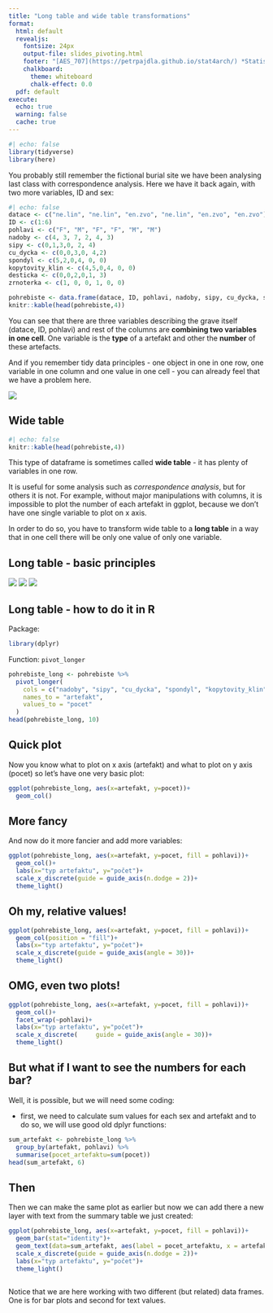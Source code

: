 ```yaml
---
title: "Long table and wide table transformations"
format:
  html: default
  revealjs:
    fontsize: 24px
    output-file: slides_pivoting.html
    footer: "[AES_707](https://petrpajdla.github.io/stat4arch/) *Statistics seminar for archaeologists* | [Pivoting](./pivoting.html)"
    chalkboard:
      theme: whiteboard
      chalk-effect: 0.0
  pdf: default
execute:
  echo: true
  warning: false
  cache: true
---
```


```r
#| echo: false
library(tidyverse)
library(here)
```



You probably still remember the fictional burial site we have been analysing last class with correspondence analysis. Here we have it back again, with two more variables, ID and sex:
```r
#| echo: false
datace <- c("ne.lin", "ne.lin", "en.zvo", "ne.lin", "en.zvo", "en.zvo")
ID <- c(1:6)
pohlavi <- c("F", "M", "F", "F", "M", "M")
nadoby <- c(4, 3, 7, 2, 4, 3)
sipy <- c(0,1,3,0, 2, 4)
cu_dycka <- c(0,0,3,0, 4,2)
spondyl <- c(5,2,0,4, 0, 0)
kopytovity_klin <- c(4,5,0,4, 0, 0)
desticka <- c(0,0,2,0,1, 3)
zrnoterka <- c(1, 0, 0, 1, 0, 0)

pohrebiste <- data.frame(datace, ID, pohlavi, nadoby, sipy, cu_dycka, spondyl, kopytovity_klin, desticka, zrnoterka)
knitr::kable(head(pohrebiste,4))
```

You can see that there are three variables describing the grave itself (datace, ID, pohlavi) and rest of the columns are __combining two variables in one cell__. One variable is the __type__ of a artefakt and other the __number__ of these artefacts.

And if you remember tidy data principles - one object in one in one row, one variable in one column and one value in one cell - you can already feel that we have a problem here.
  
![](./figs/tidy-1.png)

## Wide table

```r
#| echo: false
knitr::kable(head(pohrebiste,4))
```

This type of dataframe is sometimes called __wide table__ - it has plenty of variables in one row. 

It is useful for some analysis such as _correspondence analysis_, but for others it is not. For example, without major manipulations with columns, it is impossible to plot the number of each artefakt in ggplot, because we don't have one single variable to plot on x axis.

In order to do so, you have to transform wide table to a __long table__ in a way that in one cell there will be only one value of only one variable.


## Long table - basic principles {.scrollable}

![](./figs/long_table_1.png)
![](./figs/long_table_2.png)
![](./figs/long_table_3.png)

## Long table - how to do it in R

Package:

```r
library(dplyr)
```

Function: `pivot_longer`

```r
pohrebiste_long <- pohrebiste %>% 
  pivot_longer(
    cols = c("nadoby", "sipy", "cu_dycka", "spondyl", "kopytovity_klin", "desticka", "zrnoterka"),
    names_to = "artefakt",
    values_to = "pocet"
  )
head(pohrebiste_long, 10)
```




## Quick plot
Now you know what to plot on x axis (artefakt) and what to plot on y axis (pocet) so let's have one very basic plot:

```r
ggplot(pohrebiste_long, aes(x=artefakt, y=pocet))+
  geom_col()
```
## More fancy
And now do it more fancier and add more variables:




```r
ggplot(pohrebiste_long, aes(x=artefakt, y=pocet, fill = pohlavi))+
  geom_col()+
  labs(x="typ artefaktu", y="počet")+
  scale_x_discrete(guide = guide_axis(n.dodge = 2))+
  theme_light()
```


## Oh my, relative values!

```r
ggplot(pohrebiste_long, aes(x=artefakt, y=pocet, fill = pohlavi))+
  geom_col(position = "fill")+
  labs(x="typ artefaktu", y="počet")+
  scale_x_discrete(guide = guide_axis(angle = 30))+
  theme_light()
```

## OMG, even two plots!


```r
ggplot(pohrebiste_long, aes(x=artefakt, y=pocet, fill = pohlavi))+
  geom_col()+
  facet_wrap(~pohlavi)+
  labs(x="typ artefaktu", y="počet")+
  scale_x_discrete(     guide = guide_axis(angle = 30))+
  theme_light()
```


## But what if I want to see the numbers for each bar?
Well, it is possible, but we will need some coding:

- first, we need to calculate sum values for each sex and artefakt and to do so, we will use good old dplyr functions:

```r
sum_artefakt <- pohrebiste_long %>% 
  group_by(artefakt, pohlavi) %>% 
  summarise(pocet_artefaktu=sum(pocet))
head(sum_artefakt, 6)
```

## Then

Then we can make the same plot as earlier but now we can add there a new layer with text from the summary table we just created:

```r
ggplot(pohrebiste_long, aes(x=artefakt, y=pocet, fill = pohlavi))+
  geom_bar(stat="identity")+
  geom_text(data=sum_artefakt, aes(label = pocet_artefaktu, x = artefakt, y=pocet_artefaktu), position = position_stack(vjust = 0.5), color = "white")+
  scale_x_discrete(guide = guide_axis(n.dodge = 2))+
  labs(x="typ artefaktu", y="počet")+
  theme_light()
  
```

Notice that we are here working with two different (but related) data frames. One is for bar plots and second for text values.
